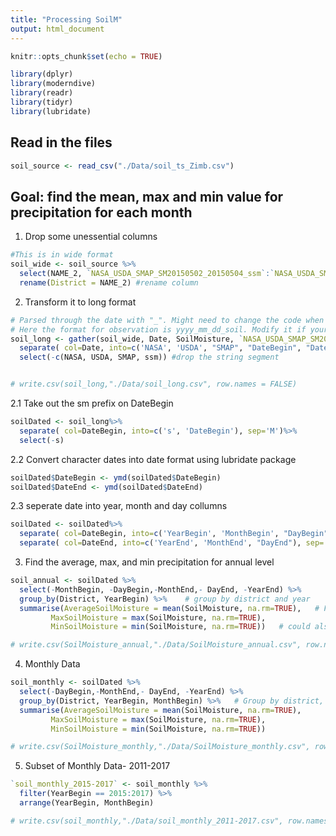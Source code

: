```yaml
---
title: "Processing SoilM"
output: html_document
---
```


```r
knitr::opts_chunk$set(echo = TRUE)
```

```r
library(dplyr)
library(moderndive)
library(readr)
library(tidyr)
library(lubridate)
```

## Read in the files
```r
soil_source <- read_csv("./Data/soil_ts_Zimb.csv")

```

## Goal: find the mean, max and min value for precipitation for each month

1. Drop some unessential columns 
```r
#This is in wide format
soil_wide <- soil_source %>% 
  select(NAME_2, `NASA_USDA_SMAP_SM20150502_20150504_ssm`:`NASA_USDA_SMAP_SM20211229_20211231_ssm`) %>% #select needed columns--Districts and observations
  rename(District = NAME_2) #rename column
```

2. Transform it to long format
```r
# Parsed through the date with "_". Might need to change the code when it comes with different format
# Here the format for observation is yyyy_mm_dd_soil. Modify it if your observation comes with a different format.
soil_long <- gather(soil_wide, Date, SoilMoisture, `NASA_USDA_SMAP_SM20150502_20150504_ssm`:`NASA_USDA_SMAP_SM20211229_20211231_ssm`)%>% 
  separate( col=Date, into=c('NASA', 'USDA', "SMAP", "DateBegin", "DateEnd", "ssm"), sep='_') %>% # Parsed it into Year/Month/Day
  select(-c(NASA, USDA, SMAP, ssm)) #drop the string segment


# write.csv(soil_long,"./Data/soil_long.csv", row.names = FALSE)
```

2.1 Take out the sm prefix on DateBegin
```r

soilDated <- soil_long%>%
  separate( col=DateBegin, into=c('s', 'DateBegin'), sep='M')%>% 
  select(-s) 
```

2.2 Convert character dates into date format using lubridate package
```r
soilDated$DateBegin <- ymd(soilDated$DateBegin)
soilDated$DateEnd <- ymd(soilDated$DateEnd)

```

2.3 seperate date into year, month and day collumns
```r
soilDated <- soilDated%>%
  separate( col=DateBegin, into=c('YearBegin', 'MonthBegin', "DayBegin"), sep='-') %>% # Parsed it into Year/Month/Day
  separate( col=DateEnd, into=c('YearEnd', 'MonthEnd', "DayEnd"), sep='-')  # Parsed it into Year/Month/Day

```


3. Find the average, max, and min precipitation for annual level
```r
soil_annual <- soilDated %>% 
  select(-MonthBegin, -DayBegin,-MonthEnd,- DayEnd, -YearEnd) %>% 
  group_by(District, YearBegin) %>%    # group by district and year
  summarise(AverageSoilMoisture = mean(SoilMoisture, na.rm=TRUE),   # Find the mean, max, min by district
         MaxSoilMoisture = max(SoilMoisture, na.rm=TRUE),
         MinSoilMoisture = min(SoilMoisture, na.rm=TRUE))   # could also find median, standard deviation, z-score if needed

# write.csv(SoilMoisture_annual,"./Data/SoilMoisture_annual.csv", row.names = FALSE)


```

4. Monthly Data
```r
soil_monthly <- soilDated %>% 
  select(-DayBegin,-MonthEnd,- DayEnd, -YearEnd) %>% 
  group_by(District, YearBegin, MonthBegin) %>%   # Group by district, year and month
  summarise(AverageSoilMoisture = mean(SoilMoisture, na.rm=TRUE),   
         MaxSoilMoisture = max(SoilMoisture, na.rm=TRUE),
         MinSoilMoisture = min(SoilMoisture, na.rm=TRUE))

# write.csv(SoilMoisture_monthly,"./Data/SoilMoisture_monthly.csv", row.names = FALSE)

```


5. Subset of Monthly Data- 2011-2017
```r
`soil_monthly_2015-2017` <- soil_monthly %>% 
  filter(YearBegin == 2015:2017) %>% 
  arrange(YearBegin, MonthBegin)

# write.csv(soil_monthly,"./Data/soil_monthly_2011-2017.csv", row.names = FALSE)
```

